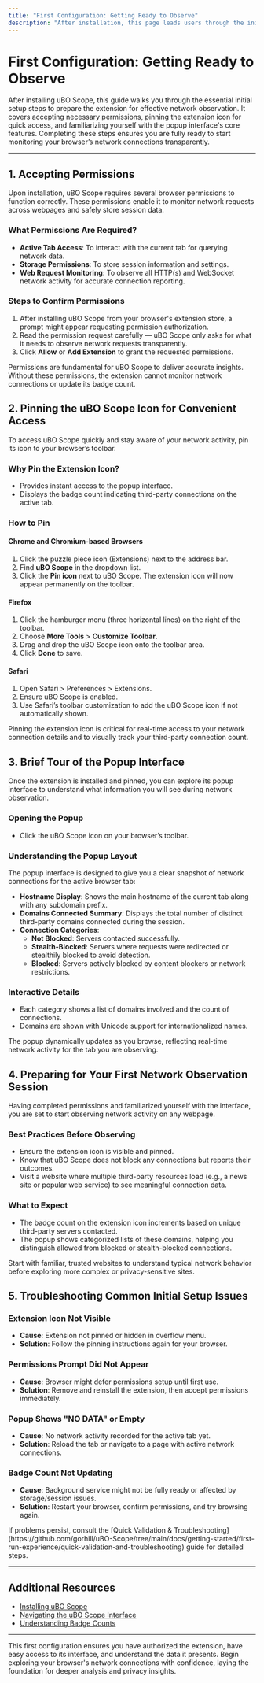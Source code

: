 ```yaml
---
title: "First Configuration: Getting Ready to Observe"
description: "After installation, this page leads users through the initial setup: accepting permissions, pinning the extension icon for convenient access, and a brief tour of the popup interface. It prepares users for their first network observation session."
---
```


# First Configuration: Getting Ready to Observe

After installing uBO Scope, this guide walks you through the essential initial setup steps to prepare the extension for effective network observation. It covers accepting necessary permissions, pinning the extension icon for quick access, and familiarizing yourself with the popup interface's core features. Completing these steps ensures you are fully ready to start monitoring your browser’s network connections transparently.

---

## 1. Accepting Permissions

Upon installation, uBO Scope requires several browser permissions to function correctly. These permissions enable it to monitor network requests across webpages and safely store session data.

### What Permissions Are Required?
- **Active Tab Access**: To interact with the current tab for querying network data.
- **Storage Permissions**: To store session information and settings.
- **Web Request Monitoring**: To observe all HTTP(s) and WebSocket network activity for accurate connection reporting.

### Steps to Confirm Permissions
1. After installing uBO Scope from your browser's extension store, a prompt might appear requesting permission authorization.
2. Read the permission request carefully — uBO Scope only asks for what it needs to observe network requests transparently.
3. Click **Allow** or **Add Extension** to grant the requested permissions.

<Tip>
Permissions are fundamental for uBO Scope to deliver accurate insights. Without these permissions, the extension cannot monitor network connections or update its badge count.
</Tip>

## 2. Pinning the uBO Scope Icon for Convenient Access

To access uBO Scope quickly and stay aware of your network activity, pin its icon to your browser’s toolbar.

### Why Pin the Extension Icon?
- Provides instant access to the popup interface.
- Displays the badge count indicating third-party connections on the active tab.

### How to Pin

#### Chrome and Chromium-based Browsers
1. Click the puzzle piece icon (Extensions) next to the address bar.
2. Find **uBO Scope** in the dropdown list.
3. Click the **Pin icon** next to uBO Scope. The extension icon will now appear permanently on the toolbar.

#### Firefox
1. Click the hamburger menu (three horizontal lines) on the right of the toolbar.
2. Choose **More Tools** > **Customize Toolbar**.
3. Drag and drop the uBO Scope icon onto the toolbar area.
4. Click **Done** to save.

#### Safari
1. Open Safari > Preferences > Extensions.
2. Ensure uBO Scope is enabled.
3. Use Safari’s toolbar customization to add the uBO Scope icon if not automatically shown.

<Warning>
Pinning the extension icon is critical for real-time access to your network connection details and to visually track your third-party connection count.
</Warning>

## 3. Brief Tour of the Popup Interface

Once the extension is installed and pinned, you can explore its popup interface to understand what information you will see during network observation.

### Opening the Popup
- Click the uBO Scope icon on your browser’s toolbar.

### Understanding the Popup Layout

The popup interface is designed to give you a clear snapshot of network connections for the active browser tab:

- **Hostname Display**: Shows the main hostname of the current tab along with any subdomain prefix.
- **Domains Connected Summary**: Displays the total number of distinct third-party domains connected during the session.
- **Connection Categories**:
  - **Not Blocked**: Servers contacted successfully.
  - **Stealth-Blocked**: Servers where requests were redirected or stealthily blocked to avoid detection.
  - **Blocked**: Servers actively blocked by content blockers or network restrictions.

### Interactive Details
- Each category shows a list of domains involved and the count of connections.
- Domains are shown with Unicode support for internationalized names.

<Info>
The popup dynamically updates as you browse, reflecting real-time network activity for the tab you are observing.
</Info>

## 4. Preparing for Your First Network Observation Session

Having completed permissions and familiarized yourself with the interface, you are set to start observing network activity on any webpage.

### Best Practices Before Observing
- Ensure the extension icon is visible and pinned.
- Know that uBO Scope does not block any connections but reports their outcomes.
- Visit a website where multiple third-party resources load (e.g., a news site or popular web service) to see meaningful connection data.

### What to Expect
- The badge count on the extension icon increments based on unique third-party servers contacted.
- The popup shows categorized lists of these domains, helping you distinguish allowed from blocked or stealth-blocked connections.

<Tip>
Start with familiar, trusted websites to understand typical network behavior before exploring more complex or privacy-sensitive sites.
</Tip>

## 5. Troubleshooting Common Initial Setup Issues

### Extension Icon Not Visible
- **Cause**: Extension not pinned or hidden in overflow menu.
- **Solution**: Follow the pinning instructions again for your browser.

### Permissions Prompt Did Not Appear
- **Cause**: Browser might defer permissions setup until first use.
- **Solution**: Remove and reinstall the extension, then accept permissions immediately.

### Popup Shows "NO DATA" or Empty
- **Cause**: No network activity recorded for the active tab yet.
- **Solution**: Reload the tab or navigate to a page with active network connections.

### Badge Count Not Updating
- **Cause**: Background service might not be fully ready or affected by storage/session issues.
- **Solution**: Restart your browser, confirm permissions, and try browsing again.

<Check>
If problems persist, consult the [Quick Validation & Troubleshooting](https://github.com/gorhill/uBO-Scope/tree/main/docs/getting-started/first-run-experience/quick-validation-and-troubleshooting) guide for detailed steps.
</Check>

---

## Additional Resources

- [Installing uBO Scope](https://github.com/gorhill/uBO-Scope/tree/main/docs/getting-started/installation-setup/installing-ubo-scope)
- [Navigating the uBO Scope Interface](https://github.com/gorhill/uBO-Scope/tree/main/docs/overview/core-concepts-architecture/navigating-ubo-scope-ui)
- [Understanding Badge Counts](https://github.com/gorhill/uBO-Scope/tree/main/docs/guides/using-ubo-scope/interpreting-badge)

---

This first configuration ensures you have authorized the extension, have easy access to its interface, and understand the data it presents. Begin exploring your browser's network connections with confidence, laying the foundation for deeper analysis and privacy insights.